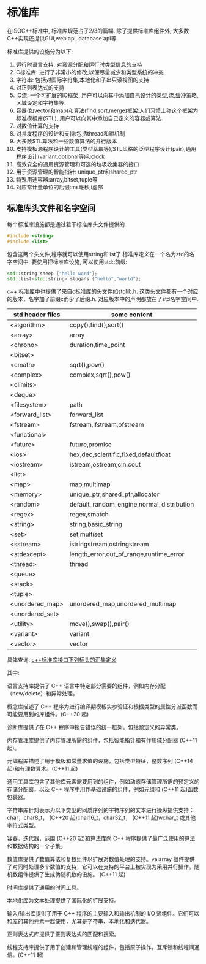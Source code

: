 # 标准库

在ISOC++标准中, 标准库规范占了2/3的篇幅. 除了提供标准库组件外, 大多数C++实现还提供GUI,web api, database api等.

标准库提供的设施分为以下:
1. 运行时语言支持: 对资源分配和运行时类型信息的支持
2. C标准库: 进行了非常小的修改,以便尽量减少和类型系统的冲突
3. 字符串: 包括对国际字符集,本地化和子串只读视图的支持
4. 对正则表达式的支持
5. IO流: 一个可扩展的IO框架, 用户可以向其中添加自己设计的类型,流,缓冲策略,区域设定和字符集等.
6. 容器(如vector和map)和算法(find,sort,merge)框架:人们习惯上称这个框架为标准模板库(STL), 用户可以向其中添加自己定义的容器或算法.
7. 对数值计算的支持
8. 对并发程序的设计和支持:包括thread和锁机制
9. 大多数STL算法和一些数值算法的并行版本
10. 支持模板源程序设计的工具(类型萃取等),STL风格的泛型程序设计(pair),通用程序设计(variant,optional等)和clock
11. 高效安全的通用资源管理和可选的垃圾收集器的接口
12. 用于资源管理的智能指针: unique_ptr和shared_ptr
13. 特殊用途容器:array,bitset,tuple等
14. 对应常计量单位的后缀:ms毫秒,i虚部

## 标准库头文件和名字空间

每个标准库设施都是通过若干标准库头文件提供的

```cpp
#include <string>
#include <list>
```
包含这两个头文件,程序就可以使用string和list了
标准库定义在一个名为std的名字空间中, 要使用把标准库设施, 可以使用std::前缀:
```cpp
std::string sheep {"hello word"};
std::list<std::string> slogans {"hello","world"};
```

c++ 标准库中也提供了来自c标准库的头文件如stdlib.h. 这类头文件都有一个对应的版本，名字加了前缀c而少了后缀.h. 对应版本中的声明都放在了std名字空间中.

|std header files| some content|
|-|-|
|\<algorithm>|copy(),find(),sort()|
|\<array>|array|
|\<chrono>|duration,time_point|
|\<bitset>||
|\<cmath>|sqrt(),pow()|
|\<complex>|complex,sqrt(),pow()|
|\<climits>||
|\<deque>||
|\<filesystem>|path|
|\<forward_list>|forward_list|
|\<fstream>|fstream,ifstream,ofstream|
|\<functional>||
|\<future>|future,promise|
|\<ios>|hex,dec,scientific,fixed,defaultfloat|
|\<iostream>|istream,ostream,cin,cout|
|\<list>||
|\<map>|map,multimap|
|\<memory>|unique_ptr,shared_ptr,allocator|
|\<random>|default_random_engine,normal_distribution|
|\<regex>|regex,smatch|
|\<string>|string,basic_string|
|\<set>|set,multiset|
|\<sstream>|istringstream,ostringstream|
|\<stdexcept>|length_error,out_of_range,runtime_error|
|\<thread>|thread|
|\<queue>||
|\<stack>||
|\<tuple>||
|\<unordered_map>|unordered_map,unordered_multimap|
|\<unordered_set>||
|\<utility>|move(),swap(),pair()|
|\<variant>|variant|
|\<vector>|vector|

具体查询:
[c++标准库接口下列标头的汇集定义](https://zh.cppreference.com/w/cpp/header)


其中:

语言支持库提供了 C++ 语言中特定部分需要的组件，例如内存分配（new/delete）和异常处理。

概念库描述了 C++ 程序为进行编译期模板实参验证和根据类型的属性分派函数而可能要用到的库组件。(C++20 起)

诊断库提供了在 C++ 程序中报告错误的统一框架，包括预定义的异常类。

内存管理库提供了内存管理所需的组件，包括智能指针和有作用域分配器 (C++11 起)。

元编程库描述了用于模板和常量求值的设施，包括类型特征，整数序列 (C++14 起)和有理数算术。(C++11 起)

通用工具库包含了其他库元素需要用到的组件，例如动态存储管理所需的预定义的存储分配器，以及 C++ 程序中用作基础设施的组件，例如元组和 (C++11 起)函数包装器。

字符串库针对表示为以下类型的同质序列的字符序列的文本进行操纵提供支持：char，char8_t， (C++20 起)char16_t，char32_t， (C++11 起)wchar_t 或其他字符式类型。

容器，迭代器，范围 (C++20 起)和算法库向 C++ 程序提供了最广泛使用的算法和数据结构的一个子集。

数值库提供了数值算法和复数组件以扩展对数值处理的支持。valarray 组件提供了对同时处理多个数值的支持，它可以在支持的平台上被实现为采用并行操作。随机数组件提供了生成伪随机数的设施。 (C++11 起)

时间库提供了通用的时间工具。

本地化库为文本处理提供了国际化的扩展支持。

输入/输出库提供了用于 C++ 程序的主要输入和输出机制的 I/O 流组件。它们可以和库的其他元素一起使用，尤其是字符串、本地化和迭代器。

正则表达式库提供了正则表达式的匹配和搜索。

线程支持库提供了用于创建和管理线程的组件，包括原子操作，互斥锁和线程间通信。(C++11 起)
